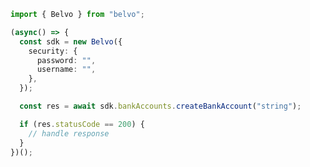 ```typescript CreateBankAccount.ts
import { Belvo } from "belvo";

(async() => {
  const sdk = new Belvo({
    security: {
      password: "",
      username: "",
    },
  });

  const res = await sdk.bankAccounts.createBankAccount("string");

  if (res.statusCode == 200) {
    // handle response
  }
})();
```

